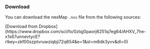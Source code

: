 
### Download

You can download the nexMap `.nxs` file from the following sources:

<Tabs>
  <TabItem value="dropbox" label="Dropbox">
    [Download from
    Dropbox](https://www.dropbox.com/scl/fo/0zlqj0paorj6251q7eg64/AHXV_7he-x1s67unnevtycE?rlkey=zkf00szptvruwziqbji72q654&e=1&st=m6dk3yvv&dl=0)

  </TabItem>
</Tabs>
